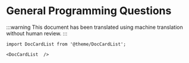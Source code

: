 # General Programming Questions

:::warning
This document has been translated using machine translation without human review.
:::

```mdx-code-block
import DocCardList from '@theme/DocCardList';

<DocCardList  />
```
